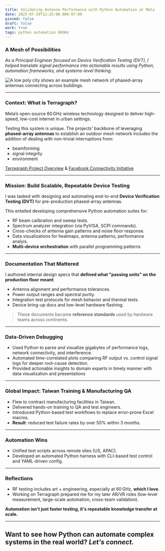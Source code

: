 ```yaml
---
title: Validating Antenna Performance with Python Automation at Meta
date: 2025-07-29T12:25:00.000-07:00
pinned: false
draft: false
work: true
tags: python automation 60GHz
---
```

### A Mesh of Possibilities

*As a Principal Engineer focused on Device Verification Testing (DVT), I helped translate signal performance into actionable results using Python, automation frameworks, and systems-level thinking.*

![](/uploads/meta_2.png "A low poly city shows an example mesh network of phased-array antennas connecting across buildings.")


---

### Context: What is Terragraph?

Meta’s open-source 60 GHz wireless technology designed to deliver high-speed, low-cost internet in urban settings.

Testing this system is unique. The projects' backbone of leveraging **phased-array antennas** to establish an outdoor mesh network includes the addition of dealing with non-trivial interruptions from:

- beamforming
- signal integrity
- environment

[Terragraph Project Overview](https://terragraph.com) & [Facebook Connectivity Initiative](https://connectivity.fb.com)

---

### Mission: Build Scalable, Repeatable Device Testing

I was tasked with designing and automating end-to-end **Device Verification Testing (DVT)** for pre-production phased-array antennas.

This entailed developing comprehensive Python automation suites for:
  * RF beam calibration and sweep tests.
  * Spectrum analyzer integration (via PyVISA, SCPI commands).
  * Cross-checks of antenna gain patterns and noise floor response.
  * Data visualizations for heatmaps, antenna patterns, performance analyis.
  * **Multi-device orchestration** with parallel programming patterns

---

### Documentation That Mattered

I authored internal design specs that **defined what "passing units" on the production floor meant**:
  * Antenna alignment and performance tolerances.
  * Power output ranges and spectral purity.
  * Integration test protocols for mesh behavior and thermal tests.
  * Device bring-up docs and low-level hardware flashing.
  
> These documents became **reference standards** used by hardware teams across continents.

---

### Data-Driven Debugging

* Used Python to parse and visualize gigabytes of performance logs, network connectivity, and interference.
* Automated time-correlated plots comparing RF output vs. control signal logs for deeper root-cause detection.
* Provided actionable insights to domain experts in timely manner with data visualization and presentations

---

### Global Impact: Taiwan Training & Manufacturing QA

* Flew to contract manufacturing facilities in Taiwan.
* Delivered hands-on training to QA and test engineers.
* Introduced Python-based test workflows to replace error-prone Excel macros.
* **Result**: reduced test failure rates by over 50% within 3 months.

---

### Automation Wins

* Unified test scripts across remote sites (US, APAC).
* Developed an automated Python harness with CLI-based test control and YAML-driven config.

---

### Reflections

* RF testing includes art + engineering, especially at 60 GHz, **which I love**.
* Working on Terragraph prepared me for my later AR/VR roles (low-level measurement, large-scale automation, cross-team validation).

**Automation isn't just faster testing, it's repeatable knowledge transfer at scale.**

---

## Want to see how Python can automate complex systems in the real world? *Let's connect.*

